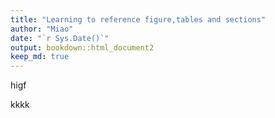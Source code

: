 ```yaml
---
title: "Learning to reference figure,tables and sections"
author: "Miao"
date: "`r Sys.Date()`"
output: bookdown::html_document2
keep_md: true
---
```


higf

kkkk